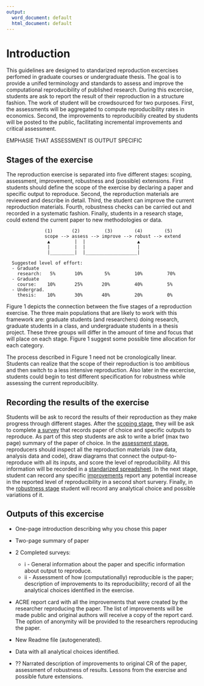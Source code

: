 ```yaml
---
output:
  word_document: default
  html_document: default
---
```

# Introduction {#intro}

This guidelines are designed to standarized reproduction excercises perfomed in graduate courses or undergraduate thesis. 
The goal is to provide a unifed terminology and standards to assess and improve the computational reproducibility of published research. 
During this excercise, students are ask to report the result of their reproduction in a structure fashion. The work of student will be 
crowdsourced for two purposes. First, the assessments will be aggregated to compute reproducibility rates in economics. Second, the 
improvements to reproducibiliy created by students will be posted to the public, facilitating incremental improvements and critical 
assessment. 


EMPHASIE THAT ASSESSMENT IS OUTPUT SPECIFIC 

## Stages of the exercise

The reproduction exercise is separated into five different stages: scoping, assessment, improvement, robustness and (possible) extensions. 
First students should define the scope of the exercise by declaring a paper and specific output to reproduce. Second, the reproduction materials 
are reviewed and describe in detail. Third, the student can improve the current reproduction materials. Fourth, robustness checks can be carried out
and recorded in a systematic fashion. Finally, students in a research stage, could extend the current paper to new methodologies or data. 
 

                  (1)       (2)         (3)        (4)        (5)
                  scope --> assess --> improve --> robust --> extend
                   ▲         |  |                   ▲
                   |         |  |                   | 
                   |_________|  |___________________|

      Suggested level of effort:
      - Graduate
        research:   5%       10%        5%         10%         70%
      - Graduate
        course:    10%       25%       20%         40%         5%
      - Undergrad.
        thesis:    10%       30%       40%         20%         0%

Figure 1 depicts the connection between the five stages of a reproduction exercise. 
The three main populations that are likely to work with this framework are: graduate students (and researchers) doing research, 
graduate students in a class, and undergraduate students in a thesis project. These three groups will
differ in the amount of time and focus that will place on each stage. Figure 1
suggest some possible time allocation for each category.  

The process described in Figure 1 need not be cronologically linear. Students can realize that the scope of their reproduction is too ambitious and then switch to a less intensive reproduction. Also later in the excercise, students could begin to test different specification for robustness while assessing the current reproduciblity. 

## Recording the results of the exercise

Students will be ask to record the results of their reproduction as they make progress through different stages. After the [scoping stage](#scoping), they will be ask to complete [a survey](https://berkeley.qualtrics.com/jfe/form/SV_8hLHNI6LGSYchEN) that records paper of choice and specific outputs to reproduce. As part of this step students are ask to write a brief (max two page) summary of the paper of choice. In the [assessment stage](#assessment), reproducers should inspect all the reproduction materials (raw data, analysis data and code), draw diagrams that connect the output-to-reproduce with all its inputs, and score the level of reproducibility. All this information will be recorded in a [standarized spreadsheet](ADD LINK). In the next stage, student can record any specific [improvements](#improvements) report any potential increase in the reported level of reproducibility in a second short survery. Finally, in the [robustness stage](#robust) student will record any analytical choice and possible variations of it. 

## Outputs of this excercise  
 -  One-page introduction describing why you chose this paper
 -  Two-page summary of paper
 -  2 Completed surveys:  
       - i  - General information about the paper and specific
      information about output to reproduce.  
       - ii - Assessment of how (computationally) reproducible is the paper; description of improvements to its reproducibility; record of all the analytical choices identified in the exercise.
 -  ACRE report card with all the improvements that were created by the researcher reproducing the paper. The list of improvements will be made public and original authors will receive a copy of the report card. The option of anonymity will be provided to the researchers reproducing the paper.     

 - New Readme file (autogenerated).
 - Data with all analytical choices identified.
 - ?? Narrated description of improvements to original CR of the paper, assessment of robustness of results. Lessons from the exercise and possible future extensions.
